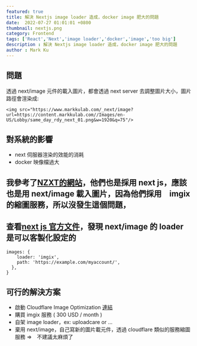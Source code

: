 ```yaml
---
featured: true
title: 解決 Nextjs image loader 造成，docker image 肥大的問題
date:  2022-07-27 01:01:01 +0800
thumbnail: nextjs.png
category: Frontend
tags: ['React','Next','image loader','docker','image','too big']
description : 解決 Nextjs image loader 造成，docker image 肥大的問題
author : Mark Ku
---
```


## 問題
透過 next/image 元件的載入圖片，都會透過 next server 去調整圖片大小，圖片路徑會渲染成:

```
<img src="https://www.markkulab.com/_next/image?url=https://content.markkulab.com//Images/en-US/Lobby/same_day_rdy_next_01.png&w=1920&q=75"/>
```

## 對系統的影響
* next 伺服器渲染的效能的消耗
* docker 映像檔過大

## 我參考了[NZXT的網站](https://nzxt.com/assets/cms)，他們也是採用 next js，應該也是用 next/image 載入圖片，因為他們採用　imgix 的縮圖服務，所以沒發生這個問題，

## 查看[next js 官方文件](https://nextjs.org/docs/api-reference/next/image#loader-configuration)，發現 next/image 的 loader 是可以客製化設定的

```
images: {
    loader: 'imgix',
    path: 'https://example.com/myaccount/',
  },
}
```

## 可行的解決方案
* 啟動 Cloudflare Image Optimization [連結](https://developers.cloudflare.com/images/image-resizing/integration-with-frameworks/)
* 購買 imgix 服務 ( 300 USD / month )
* 自架 image loader，ex: uploadcare or  ... 
* 棄用 next/image，自己寫新的圖片載元件，透過 cloudflare 類似的服務縮圖服務 =>　不建議太麻煩了